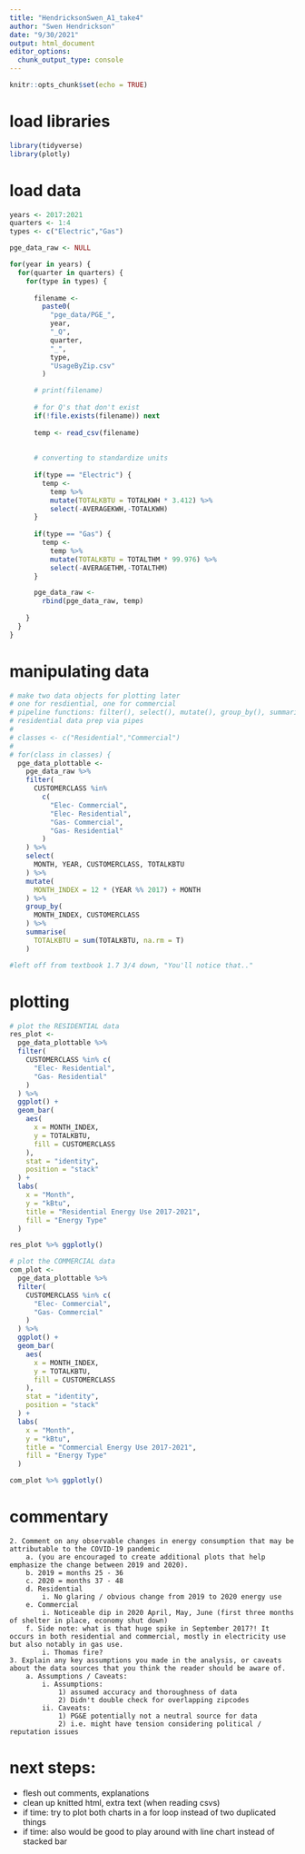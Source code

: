 ```yaml
---
title: "HendricksonSwen_A1_take4"
author: "Swen Hendrickson"
date: "9/30/2021"
output: html_document
editor_options: 
  chunk_output_type: console
---
```


```r
knitr::opts_chunk$set(echo = TRUE)
```

# load libraries
```r
library(tidyverse)
library(plotly)
```


# load data
```r
years <- 2017:2021
quarters <- 1:4
types <- c("Electric","Gas")

pge_data_raw <- NULL

for(year in years) {
  for(quarter in quarters) {
    for(type in types) {
      
      filename <-
        paste0(
          "pge_data/PGE_",
          year,
          "_Q",
          quarter,
          "_",
          type,
          "UsageByZip.csv"
        )

      # print(filename)
        
      # for Q's that don't exist
      if(!file.exists(filename)) next
      
      temp <- read_csv(filename)
      
      
      # converting to standardize units
      
      if(type == "Electric") {
        temp <-
          temp %>%
          mutate(TOTALKBTU = TOTALKWH * 3.412) %>%
          select(-AVERAGEKWH,-TOTALKWH)
      }
      
      if(type == "Gas") {
        temp <-
          temp %>%
          mutate(TOTALKBTU = TOTALTHM * 99.976) %>%
          select(-AVERAGETHM,-TOTALTHM)
      }

      pge_data_raw <-
        rbind(pge_data_raw, temp)
      
    }
  }
}
```

# manipulating data
```r
# make two data objects for plotting later
# one for resdiential, one for commercial
# pipeline functions: filter(), select(), mutate(), group_by(), summarise()
# residential data prep via pipes
# 
# classes <- c("Residential","Commercial")
# 
# for(class in classes) {
  pge_data_plottable <-
    pge_data_raw %>% 
    filter(
      CUSTOMERCLASS %in%
        c(
          "Elec- Commercial",
          "Elec- Residential",
          "Gas- Commercial",
          "Gas- Residential"
        )
    ) %>% 
    select(
      MONTH, YEAR, CUSTOMERCLASS, TOTALKBTU
    ) %>% 
    mutate(
      MONTH_INDEX = 12 * (YEAR %% 2017) + MONTH
    ) %>% 
    group_by(
      MONTH_INDEX, CUSTOMERCLASS
    ) %>% 
    summarise(
      TOTALKBTU = sum(TOTALKBTU, na.rm = T)
    )

#left off from textbook 1.7 3/4 down, "You'll notice that.."
```

# plotting
```r
# plot the RESIDENTIAL data
res_plot <-
  pge_data_plottable %>% 
  filter(
    CUSTOMERCLASS %in% c(
      "Elec- Residential",
      "Gas- Residential"
    )
  ) %>% 
  ggplot() +
  geom_bar(
    aes(
      x = MONTH_INDEX,
      y = TOTALKBTU,
      fill = CUSTOMERCLASS
    ),
    stat = "identity",
    position = "stack"
  ) +
  labs(
    x = "Month",
    y = "kBtu",
    title = "Residential Energy Use 2017-2021",
    fill = "Energy Type"
  )

res_plot %>% ggplotly()

# plot the COMMERCIAL data
com_plot <-
  pge_data_plottable %>% 
  filter(
    CUSTOMERCLASS %in% c(
      "Elec- Commercial",
      "Gas- Commercial"
    )
  ) %>% 
  ggplot() +
  geom_bar(
    aes(
      x = MONTH_INDEX,
      y = TOTALKBTU,
      fill = CUSTOMERCLASS
    ),
    stat = "identity",
    position = "stack"
  ) +
  labs(
    x = "Month",
    y = "kBtu",
    title = "Commercial Energy Use 2017-2021",
    fill = "Energy Type"
  )

com_plot %>% ggplotly()
```

# commentary
	2. Comment on any observable changes in energy consumption that may be attributable to the COVID-19 pandemic 
		a. (you are encouraged to create additional plots that help emphasize the change between 2019 and 2020). 
		b. 2019 = months 25 - 36
		c. 2020 = months 37 - 48
		d. Residential
			i. No glaring / obvious change from 2019 to 2020 energy use
		e. Commercial
			i. Noticeable dip in 2020 April, May, June (first three months of shelter in place, economy shut down)
		f. Side note: what is that huge spike in September 2017?! It occurs in both residential and commercial, mostly in electricity use but also notably in gas use.
			i. Thomas fire?
	3. Explain any key assumptions you made in the analysis, or caveats about the data sources that you think the reader should be aware of.
		a. Assumptions / Caveats:
			i. Assumptions: 
				1) assumed accuracy and thoroughness of data
				2) Didn't double check for overlapping zipcodes
			ii. Caveats:
				1) PG&E potentially not a neutral source for data
				2) i.e. might have tension considering political / reputation issues 

# next steps:
- flesh out comments, explanations
- clean up knitted html, extra text (when reading csvs)
- if time: try to plot both charts in a for loop instead of two duplicated things
- if time: also would be good to play around with line chart instead of stacked bar
